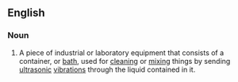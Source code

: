 ==English==

===Noun===
{{en-noun}}

# A piece of industrial or laboratory equipment that consists of a container, or [[bath]], used for [[cleaning]] or [[mixing]] things by sending [[ultrasonic]] [[vibrations]] through the liquid contained in it.